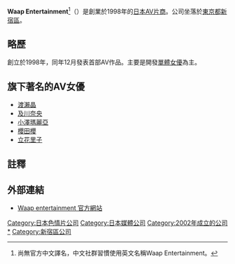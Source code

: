 '''Waap Entertainment'''<ref>尚無官方中文譯名，中文社群習慣使用英文名稱Waap Entertainment。</ref>（{{lang-ja|ワープエンタテインメント}}）是創業於1998年的[[成人视频制造商|日本AV片商]]。公司坐落於[[東京都|東京都]][[新宿區|新宿區]]。

== 略歷 ==
創立於1998年，同年12月發表首部AV作品。主要是開發[[AV女優#個人企劃女優（單體女優）|單體女優]]為主。

== 旗下著名的AV女優 ==
* [[渡瀨晶|渡瀨晶]]
* [[及川奈央|及川奈央]]
* [[小澤瑪麗亞|小澤瑪麗亞]]
* [[櫻田櫻|櫻田櫻]]
* [[立花里子|立花里子]]

== 註釋 ==
{{Reflist}}

==外部連結==
* [http://www.waap.co.jp/ Waap entertainment 官方網站] {{Wayback|url=http://www.waap.co.jp/ |date=20220421174933 }}

{{porn-stub}}
{{DEFAULTSORT:Waap Entertainment}}

[[Category:日本色情片公司|Category:日本色情片公司]]
[[Category:日本媒體公司|Category:日本媒體公司]]
[[Category:2002年成立的公司|Category:2002年成立的公司]]
[[Category:Waap_Entertainment女優|*]]
[[Category:新宿區公司|Category:新宿區公司]]
